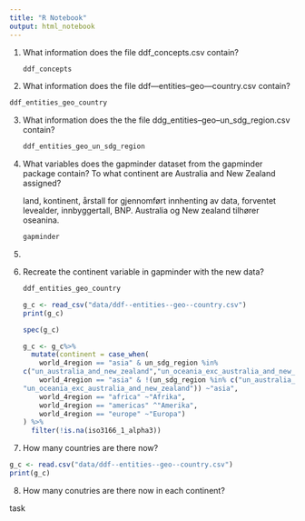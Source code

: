 ```yaml
---
title: "R Notebook"
output: html_notebook
---
```




1.  What information does the file ddf_concepts.csv contain?

    ```r
    ddf_concepts
    ```

2.  What information does the file ddf---entities--geo---country.csv
    contain?

```r
ddf_entities_geo_country
```

3.  What information does the the file
    ddg_entities--geo--un_sdg_region.csv contain?

    ```r
    ddf_entities_geo_un_sdg_region

    ```

4.  What variables does the gapminder dataset from the gapminder package
    contain? To what continent are Australia and New Zealand assigned?

    land, kontinent, årstall for gjennomført innhenting av data,
    forventet levealder, innbyggertall, BNP. Australia og New zealand
    tilhører oseanina.


    ```r
    gapminder
    ```

5.  

6.  Recreate the continent variable in gapminder with the new data?

    ```r
    ddf_entities_geo_country

    ```

    ```r
    g_c <- read_csv("data/ddf--entities--geo--country.csv")
    print(g_c)
    ```

    ```r
    spec(g_c)
    ```

    ```r
    g_c <- g_c%>%
      mutate(continent = case_when(
        world_4region == "asia" & un_sdg_region %in%
    c("un_australia_and_new_zealand","un_oceania_exc_australia_and_new_zealand") ~ "oceania",
        world_4region == "asia" & !(un_sdg_region %in% c("un_australia_and_new_zealand", 
    "un_oceania_exc_australia_and_new_zealand")) ~"asia", 
        world_4region == "africa" ~"Afrika",
        world_4region == "americas" ^"Amerika",
        world_4region == "europe" ~"Europa")
    ) %>%
      filter(!is.na(iso3166_1_alpha3))
    ```

7.  How many countries are there now?

```r
g_c <- read.csv("data/ddf--entities--geo--country.csv")
print(g_c)
```

8.  How many conutries are there now in each continent?

task
